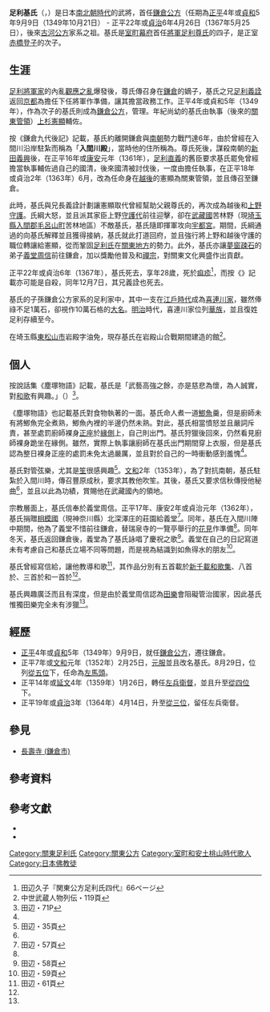 {{東亞男性歷史人物
|名稱 =足利 基氏
|身份 =[[鎌倉公方|鎌倉公方]]
|國家 =日本
|時代 =[[南北朝時代_(日本)|南北朝時代]]
|主君 =[[足利義詮|足利義詮]]
|屆數 =首任
|最高職務 =[[鎌倉公方|鎌倉公方]]
|前任 = 首任
|繼任 = [[足利氏滿|足利氏滿]]
|圖片名稱 =Ashikaga Motouji 2.jpg
|圖片大小 =250px
|圖片說明 =足利基氏
|氏 =[[足利氏|足利氏]]
|羅馬拼音 =Ashikaga Motouji
|假名 = {{lang|ja|あしかが もとうじ}}
|官職 =[[兵衛府|左兵衛督]]
|位階 =[[從三位|從三位]]
|世系 = [[足利將軍家|足利將軍家]]
|幼名 = 光王<br>龜若丸
|別名 =入間川殿
|出生日期 =[[興國_(後村上天皇)|興國]]元年或[[曆應|曆應]]3年3月5日（1340年4月2日）
|逝世日期 = [[正平_(日本)|正平]]22年或[[貞治|貞治]]6年4月26日（1367年5月25日）
|廟號 =瑞泉寺玉巖道昕
|墓葬 =[[神奈川縣|神奈川縣]][[鎌倉市|鎌倉市]]的[[瑞泉寺_(鎌倉市)|瑞泉寺]]
|父親 =[[足利尊氏|足利尊氏]]
|母親 =[[赤橋登子|赤橋登子]]
|正室 =清溪尼
|正室之父 ={{Link-ja|畠山家國|畠山家国}}
|嫡兄弟 =[[足利義詮|足利義詮]]
|嫡姊妹 ={{Link-ja|鶴王|鶴王}}
|庶兄弟 =[[足利直冬|足利直冬]]<br>{{Link-ja|足利聖王丸|足利聖王丸}}<br>{{Link-ja|足利竹若丸|足利竹若丸}}<br>英仲法俊
|庶姊妹 =了清（[[足利直義|足利直義]]養女）
|嫡子 =[[足利氏滿|足利氏滿]]
}}

'''足利基氏'''（{{jpn|j=足利基氏|hg=あしかが もとうじ|rm=Ashikaga Motouji}}，{{bd|1340年|4月2日|1367年|5月25日|catIdx=Ashikaga Motouji}}）是日本[[南北朝時代_(日本)|南北朝時代]]的武將，首任[[鎌倉公方|鎌倉公方]]（任期為[[正平_(後村上天皇)|正平]]4年或[[貞和|貞和]]5年9月9日（1349年10月21日） - 正平22年或[[貞治|貞治]]6年4月26日（1367年5月25日），後來[[古河公方|古河公方]]家系之祖。基氏是[[室町幕府|室町幕府]]首任[[征夷大將軍|將軍]][[足利尊氏|足利尊氏]]的四子，是正室[[赤橋登子|赤橋登子]]的次子。

== 生涯 ==
[[足利將軍家|足利將軍家]]的內亂[[觀應之亂|觀應之亂]]爆發後，尊氏傳召身在[[鎌倉|鎌倉]]的嫡子，基氏之兄[[足利義詮|足利義詮]]返回[[京都|京都]]為擔任下任將軍作準備，讓其擔當政務工作。正平4年或貞和5年（1349年），作為次子的基氏則成為[[鎌倉公方|鎌倉公方]]，管理{{Link-ja|鎌倉府|鎌倉府}}。年紀尚幼的基氏由執事（後來的[[關東管領|關東管領]]）[[上杉憲顯|上杉憲顯]]輔佐。

按《鎌倉九代後記》記載，基氏約離開鎌倉與[[南朝_(日本)|南朝]]勢力戰鬥達6年，由於曾經在入間川沿岸駐紮而稱為「'''入間川殿'''」，當時他的住所稱為{{Link-ja|入間川御陣|入間川御陣}}。尊氏死後，{{Link-ja|畠山國清|畠山国清}}謀殺南朝的[[新田義興|新田義興]]後，在正平16年或[[康安|康安]]元年（1361年），[[足利直義|足利直義]]的舊臣要求基氏罷免曾經擔當執事輔佐過自己的國清，後來國清被討伐後，一度由{{Link-ja|高師有|高師有}}擔任執事，在正平18年或貞治2年（1363年）6月，改為任命身在[[越後國|越後]]的憲顯為關東管領，並且傳召至鎌倉。

此時，基氏與兄長義詮計劃讓憲顯取代曾經幫助父親尊氏的{{Link-ja|宇都宮氏綱|宇都宮氏綱}}，再次成為越後和[[上野國|上野]][[守護|守護]]。氏綱大怒，並且派其家臣上野[[守護代|守護代]]{{Link-ja|芳賀高名|芳賀高名|芳賀禪可}}前往迎擊，卻在[[武藏國|武藏國]]苦林野（現[[埼玉縣|埼玉縣]][[入間郡|入間郡]][[毛呂山町|毛呂山町]]苦林地區）不敵基氏，基氏隨即揮軍攻向[[宇都宮市|宇都宮]]。期間，氏綱通過{{Link-ja|小山城 (上野國)|小山城 (下野国)|祇園城}}的{{Link-ja|小山義政|小山義政}}向基氏解釋並且獲得接納，基氏就此打道回府，並且強行將上野和越後守護的職位轉讓給憲顯，從而鞏固[[足利氏|足利氏]]在[[關東地方|關東地方]]的勢力。此外，基氏亦讓[[夢窗疎石|夢窗疎石]]的弟子[[義堂周信|義堂周信]]前往鎌倉，加以獎勵他普及{{Link-ja|五山文學|五山文学}}和[[禪宗|禪宗]]，對關東文化興盛作出貢獻。

正平22年或貞治6年（1367年），基氏死去，享年28歲，死於[[痲疹|痲疹]]<ref>田辺久子『関東公方足利氏四代』66ページ</ref>，而按《{{Link-ja|難太平記|難太平記}}》記載亦可能是自殺，同年12月7日，其兄義詮也死去。

基氏的子孫鎌倉公方家系的足利家中，其中一支在[[江戶時代|江戶時代]]成為[[喜連川氏|喜連川家]]，雖然俸祿不足1萬石，卻視作10萬石格的[[大名_(稱謂)|大名]]。[[明治|明治]]時代，喜連川家位列[[華族_(日本)|華族]]，並且復姓足利存續至今。

在埼玉縣[[東松山市|東松山市]]岩殿字油免，現存基氏在岩殿山合戰期間建造的館<ref>中世武蔵人物列伝・119頁</ref>。

== 個人 ==
按說話集《塵塚物語》記載，基氏是「武藝高強之餘，亦是慈悲為懷，為人誠實，對[[和歌|和歌]]有興趣。」（{{lang|ja|武勇の誉れ高く慈悲深い人物、正直者で、和歌の嗜みもある}}）<ref name="#1">田辺・71P</ref>。

《塵塚物語》也記載基氏對食物執著的一面。基氏命人煮一道[[鯽魚|鯽魚]]羹，但是廚師未有將鯽魚完全煮熟，鯽魚內裡的半邊仍然未熟。對此，基氏相當憤怒並且嚴詞斥責，甚至處罰廚師裸身[[正座|正座]]於[[緣側|緣側]]上，自己則出門{{Link-ja|鷹狩|鷹狩り}}。基氏狩獵後回來，仍然看見廚師裸身跪坐在緣側。雖然，實際上執事讓廚師在基氏出門期間穿上衣服，但是基氏認為整日裸身正座的處罰未免太過嚴厲，並且對於自己的一時衝動感到羞愧<ref name="#1"/>。

基氏對管弦樂，尤其是[[笙|笙]]很感興趣<ref name="#2">田辺・35頁</ref>。[[文和|文和]]2年（1353年），為了對抗南朝，基氏駐紮於入間川時，傳召豐原成秋，要求其教他吹笙。其後，基氏又要求信秋傳授他秘曲<ref name="#2"/>，並且以此為功績，賞賜他在武藏國內的領地。

宗教層面上，基氏信奉於義堂周信。正平17年、康安2年或貞治元年（1362年），基氏捐贈[[相模國|相模國]]（現神奈川縣）北深澤庄的莊園給義堂<ref name="#3">田辺・57頁</ref>。同年，基氏在入間川陣中期間，他為了義堂不惜前往鎌倉，替瑞泉寺的一覽亭舉行的[[花見|花見]]作準備<ref name="#3"/>。同年冬天，基氏返回鎌倉後，義堂為了基氏詠唱了慶祝之歌<ref>田辺・58頁</ref>。義堂在自己的日記寫道未有考慮自己和基氏立場不同等問題，而是視為結識到如魚得水的朋友<ref>田辺・59頁</ref>。

基氏曾經寫信給{{Link-ja|冷泉為秀|冷泉為秀}}，讓他教導和歌<ref name="#4">田辺・61頁</ref>，其作品分別有五首載於[[新千載和歌集|新千載和歌集]]、八首於{{Link-ja|新拾遺和歌集|新拾遺和歌集}}、三首於{{Link-ja|新後拾遺和歌集|新後拾遺和歌集}}和一首於{{Link-ja|新續古今和歌集|新続古今和歌集}}<ref name="#4"/>。

基氏興趣廣泛而且有深度，但是由於義堂周信認為[[田樂|田樂]]會阻礙管治國家，因此基氏惟獨田樂完全未有涉獵<ref name="#4"/>。

== 經歷 ==
*[[正平_(後村上天皇)|正平]]4年或[[貞和|貞和]]5年（1349年）9月9日，就任[[鎌倉公方|鎌倉公方]]，遷往鎌倉。
*正平7年或[[文和|文和]]元年（1352年）2月25日，[[元服|元服]]並且改名基氏。8月29日，位列[[從五位|從五位]]下，任命為[[馬寮|左馬頭]]。
*正平14年或[[延文|延文]]4年（1359年）1月26日，轉任[[兵衛府|左兵衛督]]，並且升至[[從四位|從四位]]下。
*正平19年或[[貞治|貞治]]3年（1364年）4月14日，升至[[從三位|從三位]]，留任左兵衛督。

== 參見 ==
*[[長壽寺_(鎌倉市)|長壽寺 (鎌倉市)]]

== 參考資料 ==
{{Reflist}}

== 參考文獻 ==
{{Commonscat|Ashikaga Motouji}}
*{{ja icon}}{{cite book|title=関東公方足利氏四代　基氏・氏満・満兼・持氏|isbn= 9784642077897 |publisher=[[吉川弘文館|吉川弘文館]] |author=田辺久子}}
*{{ja icon}}{{cite book|title=中世武蔵人物列伝|isbn= 4-87891-129-8 |publisher=さきたま出版会 |author=埼玉県立歴史史料館}}

{{鎌倉公方|1349-1367年}}

{{DEFAULTSORT:Ashikaga Motouji}}
[[Category:關東足利氏|Category:關東足利氏]]
[[Category:關東公方|Category:關東公方]]
[[Category:室町和安土桃山時代歌人|Category:室町和安土桃山時代歌人]]
[[Category:日本佛教徒|Category:日本佛教徒]]